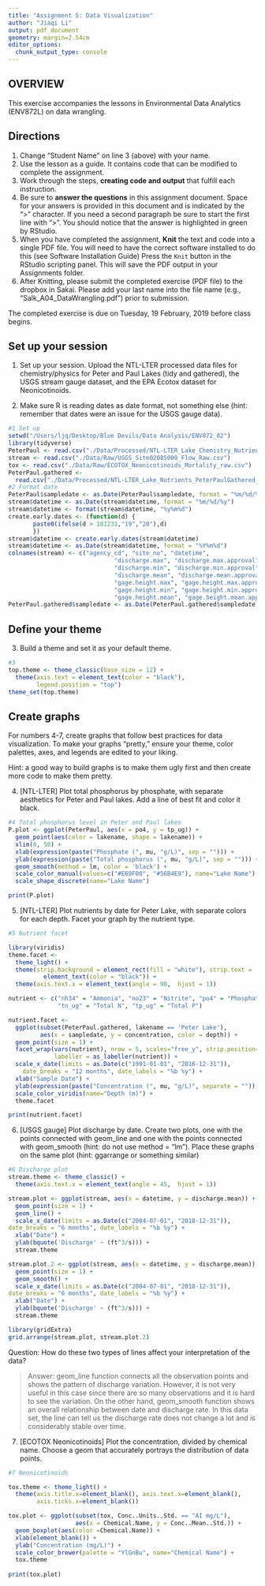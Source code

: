 ```yaml
---
title: "Assignment 5: Data Visualization"
author: "Jiaqi Li"
output: pdf_document
geometry: margin=2.54cm
editor_options: 
  chunk_output_type: console
---
```


## OVERVIEW

This exercise accompanies the lessons in Environmental Data Analytics (ENV872L) on data wrangling. 

## Directions
1. Change "Student Name" on line 3 (above) with your name.
2. Use the lesson as a guide. It contains code that can be modified to complete the assignment.
3. Work through the steps, **creating code and output** that fulfill each instruction.
4. Be sure to **answer the questions** in this assignment document.
Space for your answers is provided in this document and is indicated by the ">" character.
If you need a second paragraph be sure to start the first line with ">".
You should notice that the answer is highlighted in green by RStudio. 
6. When you have completed the assignment, **Knit** the text and code into a single PDF file.
You will need to have the correct software installed to do this (see Software Installation Guide)
Press the `Knit` button in the RStudio scripting panel.
This will save the PDF output in your Assignments folder.
8. After Knitting, please submit the completed exercise (PDF file) to the dropbox in Sakai. Please add your last name into the file name (e.g., "Salk_A04_DataWrangling.pdf") prior to submission.

The completed exercise is due on Tuesday, 19 February, 2019 before class begins.

## Set up your session 
1. Set up your session. Upload the NTL-LTER processed data files for chemistry/physics for Peter and Paul Lakes (tidy and gathered), the USGS stream gauge dataset, and the EPA Ecotox dataset for Neonicotinoids. 

2. Make sure R is reading dates as date format, not something else (hint: remember that dates were an issue for the USGS gauge data).

```r
#1 Set up
setwd("/Users/ljq/Desktop/Blue Devils/Data Analysis/ENV872_02")
library(tidyverse)
PeterPaul <- read.csv("./Data/Processed/NTL-LTER_Lake_Chemistry_Nutrients_PeterPaul_Processed.csv")
stream <- read.csv("./Data/Raw/USGS_Site02085000_Flow_Raw.csv")
tox <- read.csv("./Data/Raw/ECOTOX_Neonicotinoids_Mortality_raw.csv")
PeterPaul.gathered <-
  read.csv("./Data/Processed/NTL-LTER_Lake_Nutrients_PeterPaulGathered_Processed.csv")
#2 Format date
PeterPaul$sampledate <- as.Date(PeterPaul$sampledate, format = "%m/%d/%y")
stream$datetime <- as.Date(stream$datetime, format = "%m/%d/%y")
stream$datetime <- format(stream$datetime, "%y%m%d")
create.early.dates <- (function(d) {
       paste0(ifelse(d > 181231,"19","20"),d)
       })
stream$datetime <- create.early.dates(stream$datetime)
stream$datetime <- as.Date(stream$datetime, format = "%Y%m%d")
colnames(stream) <- c("agency_cd", "site_no", "datetime", 
                              "discharge.max", "discharge.max.approval", 
                              "discharge.min", "discharge.min.approval", 
                              "discharge.mean", "discharge.mean.approval", 
                              "gage.height.max", "gage.height.max.approval", 
                              "gage.height.min", "gage.height.min.approval", 
                              "gage.height.mean", "gage.height.mean.approval")
PeterPaul.gathered$sampledate <- as.Date(PeterPaul.gathered$sampledate, format = '%Y-%m-%d')
```
## Define your theme
3. Build a theme and set it as your default theme.

```r
#3
top.theme <- theme_classic(base_size = 12) +
  theme(axis.text = element_text(color = "black"), 
        legend.position = "top")
theme_set(top.theme)
```

## Create graphs
For numbers 4-7, create graphs that follow best practices for data visualization. To make your graphs "pretty," ensure your theme, color palettes, axes, and legends are edited to your liking.

Hint: a good way to build graphs is to make them ugly first and then create more code to make them pretty.

4. [NTL-LTER] Plot total phosphorus by phosphate, with separate aesthetics for Peter and Paul lakes. Add a line of best fit and color it black.

```r
#4 Total phosphorus level in Peter and Paul lakes
P.plot <- ggplot(PeterPaul, aes(x = po4, y = tp_ug)) +
  geom_point(aes(color = lakename, shape = lakename)) +
  xlim(0, 50) +
  xlab(expression(paste("Phosphate (", mu, "g/L)", sep = ""))) + 
  ylab(expression(paste("Total phosphorus (", mu, "g/L)", sep = ""))) +
  geom_smooth(method = lm, color = 'black') +
  scale_color_manual(values=c("#E69F00", "#56B4E9"), name="Lake Name") +
  scale_shape_discrete(name="Lake Name")

print(P.plot)
```


5. [NTL-LTER] Plot nutrients by date for Peter Lake, with separate colors for each depth. Facet your graph by the nutrient type.

```r
#5 Nutrient facet

library(viridis)
theme.facet <- 
  theme_light() + 
  theme(strip.background = element_rect(fill = "white"), strip.text =
          element_text(color = "black")) +
  theme(axis.text.x = element_text(angle = 90,  hjust = 1))

nutrient <- c("nh34" = "Ammonia", "no23" = "Nitrite", "po4" = "Phosphate", 
              "tn_ug" = "Total N", "tp_ug" = "Total P")

nutrient.facet <- 
  ggplot(subset(PeterPaul.gathered, lakename == 'Peter Lake'), 
         aes(x = sampledate, y = concentration, color = depth)) +
  geom_point(size = 1) +
  facet_wrap(vars(nutrient), nrow = 5, scales="free_y", strip.position="right",
             labeller = as_labeller(nutrient)) +
  scale_x_date(limits = as.Date(c("1991-01-01", "2016-12-31")), 
    date_breaks = "12 months", date_labels = "%b %y") +
  xlab("Sample Date") +
  ylab(expression(paste("Concentration (", mu, "g/L)", separate = ""))) +
  scale_color_viridis(name="Depth (m)") +
  theme.facet

print(nutrient.facet)

```


6. [USGS gauge] Plot discharge by date. Create two plots, one with the points connected with geom_line and one with the points connected with geom_smooth (hint: do not use method = "lm"). Place these graphs on the same plot (hint: ggarrange or something similar)

```r
#6 Discharge plot
stream.theme <- theme_classic() +
  theme(axis.text.x = element_text(angle = 45,  hjust = 1))

stream.plot <- ggplot(stream, aes(x = datetime, y = discharge.mean)) +
  geom_point(size = 1) +
  geom_line() +
  scale_x_date(limits = as.Date(c("2004-07-01", "2018-12-31")),
date_breaks = "6 months", date_labels = "%b %y") +
  xlab("Date") +
  ylab(bquote('Discharge' ~ (ft^3/s))) +
  stream.theme

stream.plot.2 <- ggplot(stream, aes(x = datetime, y = discharge.mean)) +
  geom_point(size = 1) +
  geom_smooth() +
  scale_x_date(limits = as.Date(c("2004-07-01", "2018-12-31")),
date_breaks = "6 months", date_labels = "%b %y") +
  xlab("Date") +
  ylab(bquote('Discharge' ~ (ft^3/s))) +
  stream.theme

library(gridExtra)
grid.arrange(stream.plot, stream.plot.2)

```

Question: How do these two types of lines affect your interpretation of the data?

> Answer: geom_line function connects all the observation points and shows the pattern of discharge variation. However, it is not very useful in this case since there are so many observations and it is hard to see the variation. On the other hand, geom_smooth function shows an overall relationship between date and discharge rate. In this data set, the line can tell us the discharge rate does not change a lot and is considerably stable over time.

7. [ECOTOX Neonicotinoids] Plot the concentration, divided by chemical name. Choose a geom that accurately portrays the distribution of data points.

```r
#7 Neonicotinoids

tox.theme <- theme_light() +
  theme(axis.title.x=element_blank(), axis.text.x=element_blank(),
        axis.ticks.x=element_blank())

tox.plot <- ggplot(subset(tox, Conc..Units..Std. == "AI mg/L"), 
                   aes(x = Chemical.Name, y = Conc..Mean..Std.)) +
  geom_boxplot(aes(color =Chemical.Name)) + 
  xlab(element_blank()) +
  ylab("Concentration (mg/L)") +
  scale_color_brewer(palette = "YlGnBu", name="Chemical Name") +
  tox.theme
  
print(tox.plot)

```

